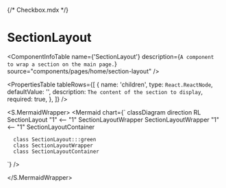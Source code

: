 {/* Checkbox.mdx */}



<Meta title="ApplicationModel/Components/Pages/Home/SectionLayout/docs" />

# SectionLayout

<ComponentInfoTable
  name={'SectionLayout'}
  description={`A component to wrap a section on the main page.`}
  source="components/pages/home/section-layout"
/>

<PropertiesTable
  tableRows={[
    {
      name: 'children',
      type: `React.ReactNode`,
      defaultValue: '',
      description: `The content of the section to display`,
      required: true,
    },
  ]}
/>

<S.MermaidWrapper>
<Mermaid
  chart={`
     classDiagram
     direction RL
      SectionLayout "1" <-- "1" SectionLayoutWrapper
      SectionLayoutWrapper "1" <-- "1" SectionLayoutContainer

      class SectionLayout:::green
      class SectionLayoutWrapper
      class SectionLayoutContainer

`}
/>

</S.MermaidWrapper>

<ReferenceList tableRows={[]} />
